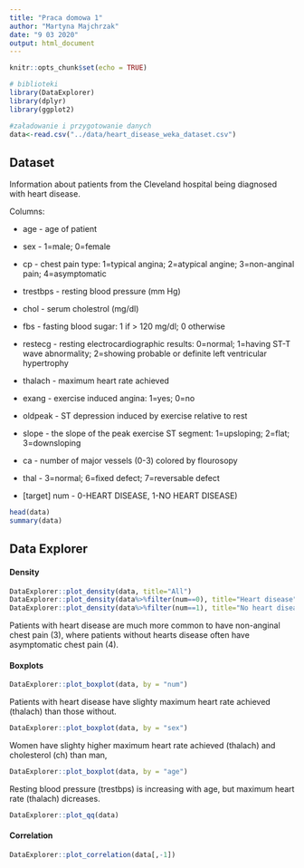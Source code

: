 ```yaml
---
title: "Praca domowa 1"
author: "Martyna Majchrzak"
date: "9 03 2020"
output: html_document
---
```


```r
knitr::opts_chunk$set(echo = TRUE)

# biblioteki
library(DataExplorer)
library(dplyr)
library(ggplot2)

#załadowanie i przygotowanie danych
data<-read.csv("../data/heart_disease_weka_dataset.csv")

```
## Dataset

Information about patients from the Cleveland hospital being diagnosed with heart disease.

Columns:


- age	- age of patient

- sex	-	1=male; 0=female

- cp	-	chest pain type: 1=typical angina; 2=atypical angine;  3=non-anginal pain; 4=asymptomatic

- trestbps	-	resting blood pressure (mm Hg)

- chol	-	serum cholestrol (mg/dl)

- fbs	-	fasting blood sugar: 1 if > 120 mg/dl; 0 otherwise

- restecg	-	resting electrocardiographic results: 0=normal; 1=having ST-T wave abnormality; 2=showing probable or definite left ventricular hypertrophy

- thalach	-	maximum heart rate achieved

- exang	-	exercise induced angina: 1=yes; 0=no

- oldpeak	-	ST depression induced by exercise relative to rest

- slope	-	the slope of the peak exercise ST segment: 1=upsloping; 2=flat; 3=downsloping

- ca	-	number of major vessels (0-3) colored by flourosopy

- thal	-	3=normal; 6=fixed defect; 7=reversable defect

- [target] num - 0-HEART DISEASE, 1-NO HEART DISEASE)


```r
head(data)
summary(data)
```

## Data Explorer

#### Density 
```r
DataExplorer::plot_density(data, title="All")
DataExplorer::plot_density(data%>%filter(num==0), title="Heart disease")
DataExplorer::plot_density(data%>%filter(num==1), title="No heart disease")

```

Patients with heart disease are much more common to have non-anginal chest pain (3), where patients without hearts disease often have asymptomatic chest pain (4).

#### Boxplots

```r
DataExplorer::plot_boxplot(data, by = "num")
```

Patients with heart disease have slighty maximum heart rate achieved (thalach) than those without.

```r
DataExplorer::plot_boxplot(data, by = "sex")
```

Women have slighty higher maximum heart rate achieved (thalach) and cholesterol (ch) than man, 
```r
DataExplorer::plot_boxplot(data, by = "age")
```

Resting blood pressure (trestbps) is increasing with age, but maximum heart rate (thalach) dicreases.
```r
DataExplorer::plot_qq(data)
```

#### Correlation

```r
DataExplorer::plot_correlation(data[,-1])
```

